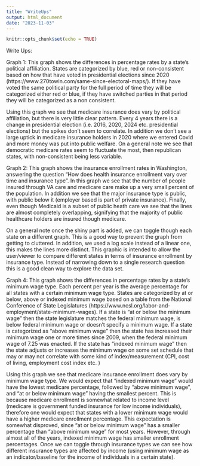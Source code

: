 ```yaml
---
title: "WriteUps"
output: html_document
date: "2023-11-03"
---
```


```r
knitr::opts_chunk$set(echo = TRUE)
```


Write Ups:

Graph 1:
This graph shows the differences in percentage rates by a state's political affiliation. States are categorized by blue, red or non-consistent based on how that have voted in presidential elections since 2020 (https://www.270towin.com/same-since-electoral-maps/). If they have voted the same political party for the full period of time they will be categorized either red or blue, if they have switched parties in that period they will be categorized as a non consistent. 

Using this graph we see that medicare insurance does vary by political affiliation, but there is very little clear pattern. Every 4 years there is a change in presidential election (i.e. 2016, 2020, 2024 etc. presidential elections) but the spikes don't seem to correlate. In addition we don't see a large uptick in medicare insurance holders in 2020 where we entered Covid and more money was put into public welfare. On a general note we see that democratic medicare rates seem to fluctuate the most, then republican states, with non-consistent being less variable.    

Graph 2: 
This graph shows the insurance enrollment rates in Washington, answering the question "How does health insurance enrollment vary over time and insurance type". In this graph we see that the number of people insured through VA care and medicare care make up a very small percent of the population. In addition we see that the major insurance type is public, with public below it (employer based is part of private insurance). Finally, even though Medicaid is a subset of public heath care we see that the lines are almost completely overlapping, signifying that the majority of public healthcare holders are insured though medicare.

On a general note once the shiny part is added, we can toggle though each state on a different graph. This is a good way to prevent the graph from getting to cluttered. In addition, we used a log scale instead of a linear one, this makes the lines more distinct. This graphic is intended to allow the user/viewer to compare different states in terms of insurance enrollment by insurance type. Instead of narrowing down to a single research question this is a good clean way to explore the data set.

Graph 4: 
This graph shows the differences in percentage rates by a state's minimum wage type. Each percent per year is the average percentage for all states with a certain minimum wage type. States are categorized by at or below, above or indexed minimum wage based on a table from the National Conference of State Legislatures (https://www.ncsl.org/labor-and-employment/state-minimum-wages). If a state is "at or below the minimum wage" then the state legislature matches the federal minimum wage, is below federal minimum wage or doesn't specify a minimum wage. If a state is categorized as "above minimum wage" then the state has increased their minimum wage one or more times since 2009, when the federal minimum wage of 7.25 was enacted. If the state has "indexed minimum wage" then the state adjusts or increases the minimum wage on some set schedule that may or may not correlate with some kind of index/measurement (CPI, cost of living, employment cost index etc. )

Using this graph we see that medicare insurance enrollment does vary by minimum wage type. We would expect that "indexed minimum wage" would have the lowest medicare percentage, followed by "above minimum wage", and "at or below minimum wage" having the smallest percent. This is because medicare enrollment is somewhat related to income level (medicare is government funded insurance for low income individuals), therefore one would expect that states with a lower minimum wage would have a higher medicare enrollment percentage. This expectation is somewhat disproved, since "at or below minimum wage" has a smaller percentage than "above minimum wage" for most years. However, through almost all of the years, indexed minimum wage has smaller enrollment percentages. Once we can toggle through insurance types we can see how different insurance types are affected by income (using minimum wage as an indicator/baseline for the income of individuals in a certain state). 